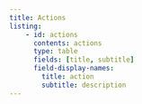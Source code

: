 ```yaml
---
title: Actions
listing:
    - id: actions
      contents: actions
      type: table
      fields: [title, subtitle]
      field-display-names:
        title: action
        subtitle: description
---
```


:::{#actions}
:::
